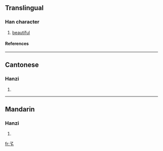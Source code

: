 ==Translingual==
===Han character===
{{Han char|rn=39|rad=子|as=00|sn=3|four=1740<sub>0</sub>|canj=弓弓人 (NNO)}}
# [[beautiful]]
====References====
{{Han ref|kx=0277.081|hdz=21008.020|uh=5B53|ud=23379|bh=A46E|bd=42094}}
----
==Cantonese==
===Hanzi===
{{yue-hanzi|jyut=|y=kyut3}}
# {{defn|Cantonese}}
----
==Mandarin==
===Hanzi===
{{cmn-hanzi|pin=[[jué]] (jue2)|wg=chüeh<sup>2</sup>}}
# {{defn|Mandarin}}

[[fr:孓]]